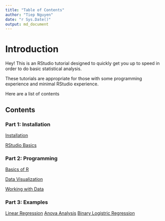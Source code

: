 ```yaml
---
title: "Table of Contents"
author: "Tiep Nguyen"
date: "r Sys.Date()"
output: md_document
---
```


# Introduction

Hey! This is an RStudio tutorial designed to quickly get you up to speed in order to do basic statistical analysis.

These tutorials are appropriate for those with some programming experience and minimal RStudio experience.

Here are a list of contents

## Contents

### Part 1: Installation

[Installation](/Part 1 Installation/Installation.md)

[RStudio Basics](Part 2 Installation/RStudio Basics.md)

### Part 2: Programming

[Basics of R](Part 2 Programming/Basics-of-R.md)

[Data Visualization](Part 2 Programming/Data Visualization.md)

[Working with Data](Part 2 Programming/Working with Data.md)

### Part 3: Examples

[Linear Regression](Examples/Regression/Housing-Regression.md)
[Anova Analysis](Examples/Anova Analysis/ANOVA.md)
[Binary Logistric Regression](Examples/Generalized Linear Models/Binary-Logistic-Regression.md)
